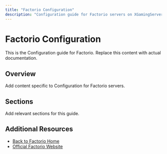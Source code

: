 ```yaml
---
title: "Factorio Configuration"
description: "Configuration guide for Factorio servers on XGamingServer"
---
```


# Factorio Configuration

This is the Configuration guide for Factorio. Replace this content with actual documentation.

## Overview

Add content specific to Configuration for Factorio servers.

## Sections

Add relevant sections for this guide.

## Additional Resources

- [Back to Factorio Home](./index)
- [Official Factorio Website](https://example.com)
